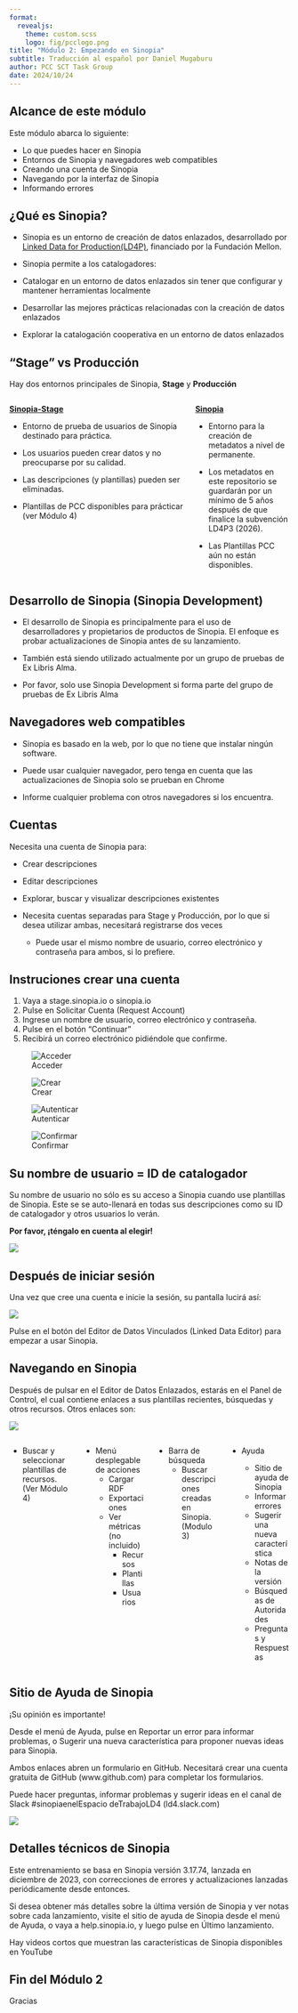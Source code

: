 ```yaml
---
format:
  revealjs: 
    theme: custom.scss
    logo: fig/pcclogo.png
title: "Módulo 2: Empezando en Sinopia"
subtitle: Traducción al español por Daniel Mugaburu
author: PCC SCT Task Group
date: 2024/10/24
---
```


## Alcance de este módulo

Este módulo abarca lo siguiente:

- Lo que puedes hacer en Sinopia
- Entornos de Sinopia y navegadores web compatibles
- Creando una cuenta de Sinopia
- Navegando por la interfaz de Sinopia
- Informando errores

## ¿Qué es Sinopia?

- Sinopia es un entorno de creación de datos enlazados, desarrollado por [Linked Data for Production(LD4P)](https://wiki.lyrasis.org/pages/viewpage.action?pageId=74515029), financiado por la Fundación Mellon.
  
-  Sinopia permite a los catalogadores:
  - Catalogar en un entorno de datos enlazados sin tener que configurar y mantener herramientas localmente
  - Desarrollar las mejores prácticas relacionadas con la creación de datos enlazados
  - Explorar la catalogación cooperativa en un entorno de datos enlazados

## "Stage" vs Producción

Hay dos entornos principales de Sinopia, **Stage** y **Producción**

:::: {.columns}
::: {.column width="50%}

**[Sinopia-Stage](https://stage.sinopia.io/)**

- Entorno de prueba de usuarios de Sinopia destinado para práctica.
  
- Los usuarios pueden crear datos y no preocuparse por su calidad.
  
- Las descripciones (y plantillas) pueden ser eliminadas.
  
- Plantillas de PCC disponibles para prácticar (ver Módulo 4)
:::

::: {.column width="50%"}
**[Sinopia](https://sinopia.io/)**

- Entorno para la creación de metadatos a nivel de permanente.
  
- Los metadatos en este repositorio se guardarán por un mínimo de 5 años después de que finalice la subvención LD4P3 (2026).
  
- Las Plantillas PCC aún no están disponibles.
:::
::::


## Desarrollo de Sinopia (Sinopia Development)

- El desarrollo de Sinopia es principalmente para el uso de desarrolladores y propietarios de productos de Sinopia. El enfoque es probar actualizaciones de Sinopia antes de su lanzamiento.
  
- También está siendo utilizado actualmente por un grupo de pruebas de Ex Libris Alma. 
  
- Por favor, solo use Sinopia Development si forma parte del grupo de pruebas de Ex Libris Alma


## Navegadores web compatibles

- Sinopia es basado en la web, por lo que no tiene que instalar ningún software. 
  
- Puede usar cualquier navegador, pero tenga en cuenta que las actualizaciones de Sinopia solo se prueban en Chrome
  
- Informe cualquier problema con otros navegadores si los encuentra.

## Cuentas

Necesita una cuenta de Sinopia para:

- Crear descripciones
  
- Editar descripciones
  
- Explorar, buscar y visualizar descripciones existentes
  
- Necesita cuentas separadas para Stage y Producción, por lo que si desea utilizar ambas, necesitará registrarse dos veces
  - Puede usar el mismo nombre de usuario, correo electrónico y contraseña para ambos, si lo prefiere.
 

## Instruciones crear una cuenta

1. Vaya a stage.sinopia.io o sinopia.io
2. Pulse en Solicitar Cuenta (Request Account)
3. Ingrese un nombre de usuario, correo electrónico y contraseña.
4. Pulse en el botón "Continuar" 
5. Recibirá un correo electrónico pidiéndole que confirme.

::: {layout-ncol=4 layout-valign="center"}
![Acceder](fig/login_sinopia.png)

![Crear](fig/signup_sinopia.png)

![Autenticar](fig/confirm_account_sinopia.png)

![Confirmar](fig/confirm_email_sinopia.png)
:::


## Su nombre de usuario = ID de catalogador

Su nombre de usuario no sólo es su acceso a Sinopia cuando use plantillas de Sinopia. 
Este se se auto-llenará en todas sus descripciones como su ID de catalogador y otros usuarios lo verán. 

**Por favor, ¡téngalo en cuenta al elegir!**

![](fig/username_sinopia.png)

## Después de iniciar sesión

Una vez que cree una cuenta e inicie la sesión, su pantalla lucirá así:
 
![](fig/loggedin_sinopia.png)

Pulse en el botón del Editor de Datos Vinculados (Linked Data Editor) para empezar a usar Sinopia.

## Navegando en Sinopia

Después de pulsar en el Editor de Datos Enlazados, estarás en el Panel de Control, el cual contiene enlaces a sus plantillas recientes, búsquedas y otros recursos. Otros enlaces son:

![](fig/menu_sinopia.png)

:::: {.columns}

::: {.column width="20%"}

- Buscar y seleccionar plantillas de recursos. (Ver Módulo 4)

:::

::: {.column width="20%"}

- Menú desplegable de acciones 
  - Cargar RDF
  - Exportaciones
  - Ver métricas (no incluido)
    - Recursos 
    - Plantillas
    - Usuarios
:::

::: {.column width="20%"}

- Barra de búsqueda
  - Buscar  descripciones creadas en Sinopia. (Modulo 3)
  
:::

::: {.column width="20%"}
- Ayuda 

  - Sitio de ayuda de Sinopia
  - Informar errores
  - Sugerir una nueva característica
  - Notas de la versión
  - Búsquedas de Autoridades
  - Preguntas y Respuestas
:::

::::


## Sitio de Ayuda de Sinopia

¡Su opinión es importante! 

Desde el menú de Ayuda, pulse en Reportar un error para informar problemas, o Sugerir una nueva característica para proponer nuevas ideas para Sinopia. 

Ambos enlaces abren un formulario en GitHub. Necesitará crear una cuenta gratuita de GitHub (www.github.com) para completar los formularios.
 
Puede hacer preguntas, informar problemas y sugerir ideas en el canal de Slack #sinopiaenelEspacio deTrabajoLD4 (ld4.slack.com)

![](fig/helpmenu_sinopia.png)

## Detalles técnicos de Sinopia

Este entrenamiento se basa en Sinopia versión 3.17.74, lanzada en diciembre de 2023, con correcciones de errores y actualizaciones lanzadas periódicamente desde entonces.

Si desea obtener más detalles sobre la última versión de Sinopia y ver notas sobre cada lanzamiento, visite el sitio de ayuda de Sinopia desde el menú de Ayuda, o vaya a help.sinopia.io, y luego pulse en Último lanzamiento.

Hay videos cortos que muestran las características de Sinopia disponibles en YouTube 

## Fin del Módulo 2

Gracias
